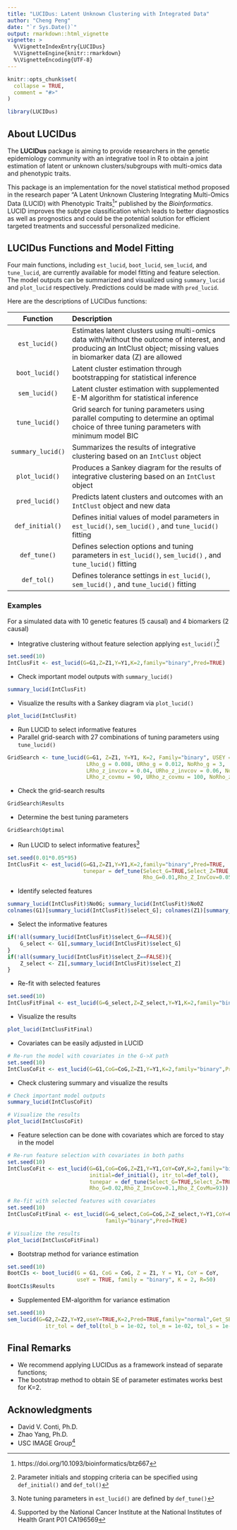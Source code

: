 ```yaml
---
title: "LUCIDus: Latent Unknown Clustering with Integrated Data"
author: "Cheng Peng"
date: "`r Sys.Date()`"
output: rmarkdown::html_vignette
vignette: >
  %\VignetteIndexEntry{LUCIDus}
  %\VignetteEngine{knitr::rmarkdown}
  %\VignetteEncoding{UTF-8}
---
```


```r
knitr::opts_chunk$set(
  collapse = TRUE,
  comment = "#>"
)

library(LUCIDus)
```

## About LUCIDus

The **LUCIDus** package is aiming to provide researchers in the genetic epidemiology community with an integrative tool in R to obtain a joint estimation of latent or unknown clusters/subgroups with multi-omics data and phenotypic traits. 

This package is an implementation for the novel statistical method proposed in the research paper "A Latent Unknown Clustering Integrating Multi-Omics Data (LUCID) with Phenotypic Traits^[https://doi.org/10.1093/bioinformatics/btz667]" published by the *Bioinformatics*. LUCID improves the subtype classification which leads to better diagnostics as well as prognostics and could be the potential solution for efficient targeted treatments and successful personalized medicine.

## LUCIDus Functions and Model Fitting

Four main functions, including `est_lucid`, `boot_lucid`, `sem_lucid`, and `tune_lucid`, are currently available for model fitting and feature selection. The model outputs can be summarized and visualized using `summary_lucid` and `plot_lucid` respectively. Predictions could be made with `pred_lucid`.

Here are the descriptions of LUCIDus functions:

| Function | Description |
|:-----:|:---------------------|
| `est_lucid()` | Estimates latent clusters using multi-omics data with/without the outcome of interest, and producing an IntClust object; missing values in biomarker data (Z) are allowed |
| `boot_lucid()` | Latent cluster estimation through bootstrapping for statistical inference |
| `sem_lucid()` | Latent cluster estimation with supplemented E-M algorithm for statistical inference |
| `tune_lucid()` | Grid search for tuning parameters using parallel computing to determine an optimal choice of three tuning parameters with minimum model BIC |
| `summary_lucid()` | Summarizes the results of integrative clustering based on an `IntClust` object |
| `plot_lucid()` | Produces a Sankey diagram for the results of integrative clustering based on an `IntClust` object |
| `pred_lucid()` | Predicts latent clusters and outcomes with an `IntClust` object and new data |
| `def_initial()` | Defines initial values of model parameters in `est_lucid()`, `sem_lucid()` , and `tune_lucid()` fitting |
| `def_tune()` | Defines selection options and tuning parameters in `est_lucid()`, `sem_lucid()` , and `tune_lucid()` fitting |
| `def_tol()` | Defines tolerance settings in `est_lucid()`, `sem_lucid()` , and `tune_lucid()` fitting |

### Examples

For a simulated data with 10 genetic features (5 causal) and 4 biomarkers (2 causal)

- Integrative clustering without feature selection applying `est_lucid()`^[Parameter initials and stopping criteria can be specified using `def_initial()` and `def_tol()`]
```r
set.seed(10)
IntClusFit <- est_lucid(G=G1,Z=Z1,Y=Y1,K=2,family="binary",Pred=TRUE)
```

- Check important model outputs with `summary_lucid()`
```r
summary_lucid(IntClusFit)
```

- Visualize the results with a Sankey diagram via `plot_lucid()`
```r
plot_lucid(IntClusFit)
```

- Run LUCID to select informative features
- Parallel grid-search with 27 combinations of tuning parameters using `tune_lucid()`
```r
GridSearch <- tune_lucid(G=G1, Z=Z1, Y=Y1, K=2, Family="binary", USEY = TRUE, NoCores = 2,
                         LRho_g = 0.008, URho_g = 0.012, NoRho_g = 3,
                         LRho_z_invcov = 0.04, URho_z_invcov = 0.06, NoRho_z_invcov = 3,
                         LRho_z_covmu = 90, URho_z_covmu = 100, NoRho_z_covmu = 3)
```

- Check the grid-search results
```r
GridSearch$Results
```

- Determine the best tuning parameters
```r
GridSearch$Optimal
```

- Run LUCID to select informative features^[Note tuning parameters in `est_lucid()` are defined by `def_tune()`]
```r
set.seed(0.01*0.05*95)
IntClusFit <- est_lucid(G=G1,Z=Z1,Y=Y1,K=2,family="binary",Pred=TRUE,
                        tunepar = def_tune(Select_G=TRUE,Select_Z=TRUE,
                                           Rho_G=0.01,Rho_Z_InvCov=0.05,Rho_Z_CovMu=95))
```

- Identify selected features
```r
summary_lucid(IntClusFit)$No0G; summary_lucid(IntClusFit)$No0Z
colnames(G1)[summary_lucid(IntClusFit)$select_G]; colnames(Z1)[summary_lucid(IntClusFit)$select_Z]
```

- Select the informative features
```r
if(!all(summary_lucid(IntClusFit)$select_G==FALSE)){
    G_select <- G1[,summary_lucid(IntClusFit)$select_G]
}
if(!all(summary_lucid(IntClusFit)$select_Z==FALSE)){
    Z_select <- Z1[,summary_lucid(IntClusFit)$select_Z]
}
```

- Re-fit with selected features
```r
set.seed(10)
IntClusFitFinal <- est_lucid(G=G_select,Z=Z_select,Y=Y1,K=2,family="binary",Pred=TRUE)
```

- Visualize the results
```r
plot_lucid(IntClusFitFinal)
```

- Covariates can be easily adjusted in LUCID
```r
# Re-run the model with covariates in the G->X path
set.seed(10)
IntClusCoFit <- est_lucid(G=G1,CoG=CoG,Z=Z1,Y=Y1,K=2,family="binary",Pred=TRUE)
```

- Check clustering summary and visualize the results
```r
# Check important model outputs
summary_lucid(IntClusCoFit)

# Visualize the results
plot_lucid(IntClusCoFit)
```

- Feature selection can be done with covariates which are forced to stay in the model
```r
# Re-run feature selection with covariates in both paths
set.seed(10)
IntClusCoFit <- est_lucid(G=G1,CoG=CoG,Z=Z1,Y=Y1,CoY=CoY,K=2,family="binary",Pred=TRUE,
                          initial=def_initial(), itr_tol=def_tol(),
                          tunepar = def_tune(Select_G=TRUE,Select_Z=TRUE,
                          Rho_G=0.02,Rho_Z_InvCov=0.1,Rho_Z_CovMu=93))

# Re-fit with selected features with covariates
set.seed(10)
IntClusCoFitFinal <- est_lucid(G=G_select,CoG=CoG,Z=Z_select,Y=Y1,CoY=CoY,K=2,
                               family="binary",Pred=TRUE)

# Visualize the results
plot_lucid(IntClusCoFitFinal)
```

- Bootstrap method for variance estimation
```r
set.seed(10)
BootCIs <- boot_lucid(G = G1, CoG = CoG, Z = Z1, Y = Y1, CoY = CoY, 
                      useY = TRUE, family = "binary", K = 2, R=50)
BootCIs$Results
```

- Supplemented EM-algorithm for variance estimation
```r
set.seed(10)
sem_lucid(G=G2,Z=Z2,Y=Y2,useY=TRUE,K=2,Pred=TRUE,family="normal",Get_SE=TRUE,
            itr_tol = def_tol(tol_b = 1e-02, tol_m = 1e-02, tol_s = 1e-02, tol_g = 1e-02))
```


## Final Remarks
- We recommend applying LUCIDus as a framework instead of separate functions;
- The bootstrap method to obtain SE of parameter estimates works best for K=2.

## Acknowledgments
- David V. Conti, Ph.D.
- Zhao Yang, Ph.D.
- USC IMAGE Group^[Supported by the National Cancer Institute at the National Institutes of Health Grant P01 CA196569]

